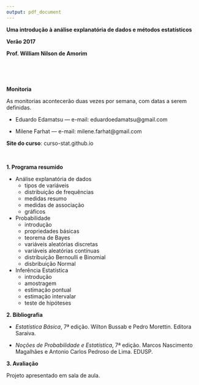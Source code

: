 ```yaml
---
output: pdf_document
---
```


\pagenumbering{gobble}

\centering

**Uma introdução à análise explanatória de dados e métodos estatísticos**

**Verão 2017**

**Prof. William Nilson de Amorim**

\ \ 

\ \


\raggedright

**Monitoria**

As monitorias acontecerão duas vezes por semana, com datas a serem definidas.

- Eduardo Edamatsu --- e-mail: eduardoedamatsu@gmail.com

- Milene Farhat --- e-mail: milene.farhat@gmail.com


**Site do curso**: curso-stat.github.io

\ \ 

**1. Programa resumido**

- Análise explanatória de dados
    - tipos de variáveis
    - distribuição de frequências
    - medidas resumo
    - medidas de associação
    - gráficos
- Probabilidade
    - introdução
    - propriedades básicas
    - teorema de Bayes
    - variáveis aleatórias discretas
    - variáveis aleatórias contínuas
    - distribuição Bernoulli e Binomial
    - disbribuição Normal
- Inferência Estatística
    - introdução
    - amostragem
    - estimação pontual
    - estimação intervalar
    - teste de hipóteses

**2. Bibliografia**

- *Estatística Básica*, 7ª edição. Wilton Bussab e Pedro Morettin. Editora Saraiva.

- *Noções de Probabilidade e Estatística*, 7ª edição. Marcos Nascimento Magalhães e Antonio Carlos Pedroso de Lima. EDUSP.

**3. Avaliação**

Projeto apresentado em sala de aula.
